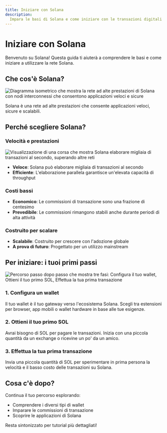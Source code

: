```yaml
---
title: Iniziare con Solana
description:
  Impara le basi di Solana e come iniziare con le transazioni digitali
---
```


# Iniziare con Solana

Benvenuto su Solana! Questa guida ti aiuterà a comprendere le basi e come
iniziare a utilizzare la rete Solana.

## Che cos'è Solana?

![Diagramma isometrico che mostra la rete ad alte prestazioni di Solana con nodi interconnessi che consentono applicazioni veloci e sicure](/images/learn/solana_network_isometric.webp)

Solana è una rete ad alte prestazioni che consente applicazioni veloci, sicure e
scalabili.

## Perché scegliere Solana?

### Velocità e prestazioni

![Visualizzazione di una corsa che mostra Solana elaborare migliaia di transazioni al secondo, superando altre reti](/images/learn/speed_and_performance.webp)

- **Veloce**: Solana può elaborare migliaia di transazioni al secondo
- **Efficiente**: L'elaborazione parallela garantisce un'elevata capacità di
  throughput

### Costi bassi

- **Economico**: Le commissioni di transazione sono una frazione di centesimo
- **Prevedibile**: Le commissioni rimangono stabili anche durante periodi di
  alta attività

### Costruito per scalare

- **Scalabile**: Costruito per crescere con l'adozione globale
- **A prova di futuro**: Progettato per un utilizzo mainstream

## Per iniziare: i tuoi primi passi

![Percorso passo dopo passo che mostra tre fasi: Configura il tuo wallet, Ottieni il tuo primo SOL, Effettua la tua prima transazione](/images/learn/getting_started.webp)

### 1. Configura un wallet

Il tuo wallet è il tuo gateway verso l'ecosistema Solana. Scegli tra estensioni
per browser, app mobili o wallet hardware in base alle tue esigenze.

### 2. Ottieni il tuo primo SOL

Avrai bisogno di SOL per pagare le transazioni. Inizia con una piccola quantità
da un exchange o ricevine un po' da un amico.

### 3. Effettua la tua prima transazione

Invia una piccola quantità di SOL per sperimentare in prima persona la velocità
e il basso costo delle transazioni su Solana.

## Cosa c'è dopo?

Continua il tuo percorso esplorando:

- Comprendere i diversi tipi di wallet
- Imparare le commissioni di transazione
- Scoprire le applicazioni di Solana

Resta sintonizzato per tutorial più dettagliati!